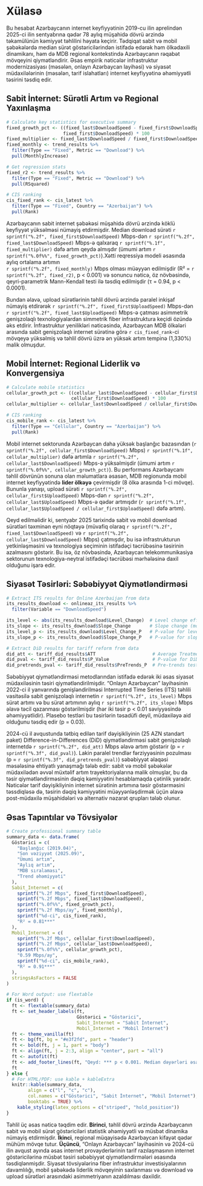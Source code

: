 # Xülasə

Bu hesabat Azərbaycanın internet keyfiyyətinin 2019-cu ilin aprelindən 2025-ci ilin sentyabrına qədər 78 aylıq müşahidə dövrü ərzində təkamülünün 
kəmiyyət təhlilini həyata keçirir. Tədqiqat sabit və mobil şəbəkələrdə median sürət göstəricilərindən istifadə edərək həm ölkədaxili dinamikanı, 
həm də MDB regional kontekstində Azərbaycanın rəqabət mövqeyini qiymətləndirir. Əsas empirik nəticələr infrastruktur modernizasiyası (məsələn, onlayn Azərbaycan layihəsi) və 
siyasət müdaxilələrinin (məsələn, tarif islahatları) internet keyfiyyətinə əhəmiyyətli təsirini təsdiq edir.

## Sabit İnternet: Sürətli Artım və Regional Yaxınlaşma

```r
# Calculate key statistics for executive summary
fixed_growth_pct <- ((fixed_last$DownloadSpeed - fixed_first$DownloadSpeed) / 
                     fixed_first$DownloadSpeed) * 100
fixed_multiplier <- fixed_last$DownloadSpeed / fixed_first$DownloadSpeed
fixed_monthly <- trend_results %>% 
  filter(Type == "Fixed", Metric == "Download") %>% 
  pull(MonthlyIncrease)

# Get regression stats
fixed_r2 <- trend_results %>% 
  filter(Type == "Fixed", Metric == "Download") %>% 
  pull(RSquared)

# CIS ranking
cis_fixed_rank <- cis_latest %>% 
  filter(Type == "Fixed", Country == "Azerbaijan") %>% 
  pull(Rank)
```

Azərbaycanın sabit internet şəbəkəsi müşahidə dövrü ərzində köklü keyfiyyət yüksəlməsi nümayiş etdirmişdir. Median download sürəti 
`r sprintf("%.2f", fixed_first$DownloadSpeed)` Mbps-dən `r sprintf("%.2f", fixed_last$DownloadSpeed)` Mbps-ə qalxaraq `r sprintf("%.1f", fixed_multiplier)` 
dəfə artım qeydə almışdır (ümumi artım `r sprintf("%.0f%%", fixed_growth_pct)`).Xətti reqressiya modeli əsasında aylıq ortalama artımın  
`r sprintf("%.2f", fixed_monthly)` Mbps olması müəyyən edilmişdir (R² = `r sprintf("%.2f", fixed_r2)`, p < 0.001) və sonuncu nəticə, öz növbəsində,
qeyri-parametrik Mann-Kendall testi ilə təsdiq edilmişdir (τ = 0.94, p < 0.0001). 

Bundan əlavə, upload sürətlərinin təhlil dövrü ərzində paralel inkişaf nümayiş etdirərək `r sprintf("%.2f", fixed_first$UploadSpeed)` Mbps-dən 
`r sprintf("%.2f", fixed_last$UploadSpeed)` Mbps-ə çatması asimmetrik genişzolaqlı texnologiyalardan simmetrik fiber infrastruktura keçidi özündə əks etdirir. 
İnfrastruktur yenilikləri nəticəsində, Azərbaycan MDB ölkələri arasında sabit genişzolaqlı internet sürətinə görə `r cis_fixed_rank`-ci mövqeyə yüksəlmiş və təhlil 
dövrü üzrə ən yüksək artım tempinə (1,330%) malik olmuşdur.

## Mobil İnternet: Regional Liderlik və Konvergensiya

```r
# Calculate mobile statistics
cellular_growth_pct <- ((cellular_last$DownloadSpeed - cellular_first$DownloadSpeed) / 
                        cellular_first$DownloadSpeed) * 100
cellular_multiplier <- cellular_last$DownloadSpeed / cellular_first$DownloadSpeed

# CIS ranking
cis_mobile_rank <- cis_latest %>% 
  filter(Type == "Cellular", Country == "Azerbaijan") %>% 
  pull(Rank)
```

Mobil internet sektorunda Azərbaycan daha yüksək başlanğıc bazasından (`r sprintf("%.2f", cellular_first$DownloadSpeed)` Mbps) `r sprintf("%.1f", cellular_multiplier)` 
dəfə artımla `r sprintf("%.2f", cellular_last$DownloadSpeed)` Mbps-ə yüksəlmişdir (ümumi artım `r sprintf("%.0f%%", cellular_growth_pct)`). 
Bu performans Azərbaycanı təhlil dövrünün sonuna olan məlumatlara əsasən, MDB regionunda mobil internet keyfiyyətində **lider ölkəyə** çevirmişdir (8 ölkə arasında 1-ci mövqe).
Bununla yanaşı, upload sürəti `r sprintf("%.2f", cellular_first$UploadSpeed)` Mbps-dən `r sprintf("%.2f", cellular_last$UploadSpeed)` Mbps-ə qədər 
artmışdır (`r sprintf("%.1f", cellular_last$UploadSpeed / cellular_first$UploadSpeed)` dəfə artım).

Qeyd edilməlidir ki, sentyabr 2025 tarixində sabit və mobil download sürətləri təxminən eyni nöqtəyə (müvafiq olaraq `r sprintf("%.2f", fixed_last$DownloadSpeed)` 
və `r sprintf("%.2f", cellular_last$DownloadSpeed)` Mbps) çatmışdır, bu isə infrastrukturun yetkinləşməsini və texnologiya seçiminin istifadəçi təcrübəsinə təsirinin 
azalmasını göstərir. Bu isə, öz növbəsində, Azərbaycan telekommunikasiya sektorunun texnologiya-neytral istifadəçi təcrübəsi mərhələsinə daxil olduğunu işarə edir.

## Siyasət Təsirləri: Səbəbiyyət Qiymətləndirməsi

```r
# Extract ITS results for Online Azerbaijan from data
its_results_download <- onlineaz_its_results %>% 
  filter(Variable == "DownloadSpeed")

its_level <- abs(its_results_download$Level_Change)  # Level change effect
its_slope <- its_results_download$Slope_Change       # Slope change (monthly acceleration)
its_level_p <- its_results_download$Level_Change_P   # P-value for level change
its_slope_p <- its_results_download$Slope_Change_P   # P-value for slope change

# Extract DiD results for tariff reform from data
did_att <- tariff_did_results$ATT                     # Average Treatment effect on Treated
did_pval <- tariff_did_results$P_Value                # P-value for DiD estimate
did_pretrends_pval <- tariff_did_results$PreTrends_P  # Pre-trends test p-value
```

Səbəbiyyət qiymətləndirməsi metodlarından istifadə edərək iki əsas siyasət müdaxiləsinin təsiri qiymətləndirilmişdir. "Onlayn Azərbaycan" layihəsinin 
2022-ci il yanvarında genişləndirilməsi Interrupted Time Series (ITS) təhlili vasitəsilə sabit genişzolaqlı internetin `r sprintf("%.2f", its_level)` Mbps 
sürət artımı və bu sürət artımının aylıq `r sprintf("%.2f", its_slope)` Mbps əlavə təcil qazanması göstərilmişdir
(hər iki təsir p < 0.01 səviyyəsində əhəmiyyətlidir). Plasebo testləri bu təsirlərin təsadüfi deyil, müdaxiləyə aid olduğunu təsdiq edir (p = 0.03).

2024-cü il avqustunda tətbiq edilən tarif dəyişikliyinin (25 AZN standart paket) Difference-in-Differences (DiD) qiymətləndirməsi sabit genişzolaqlı internetdə 
`r sprintf("%.2f", did_att)` Mbps əlavə artım göstərir (p = `r sprintf("%.3f", did_pval)`). Lakin paralel trendlər fərziyyəsinin pozulması (p = `r sprintf("%.3f", did_pretrends_pval)`) 
səbəbiyyət əlaqəsi məsələsinə ehtiyatlı yanaşmağı tələb edir: sabit və mobil şəbəkələr müdaxilədən əvvəl müxtəlif artım trayektoriyalarına malik olmuşlar, 
bu da təsir qiymətləndirməsinin dəqiq kəmiyyətini hesablamaqda çətinlik yaradır. Nəticələr tarif dəyişikliyinin internet sürətinin artımına
təsir göstərməsini təssdiqləsə də, təsirin dəqiq kəmiyyətini müəyyənləşdirmək 
üçün əlavə post-müdaxilə müşahidələri və alternativ nəzarət qrupları tələb olunur.

## Əsas Tapıntılar və Tövsiyələr

```r
# Create professional summary table
summary_data <- data.frame(
  Göstərici = c(
    "Başlanğıc (2019.04)",
    "Son vəziyyət (2025.09)", 
    "Ümumi artım",
    "Aylıq artım",
    "MDB sıralaması",
    "Trend əhəmiyyəti"
  ),
  Sabit_Internet = c(
    sprintf("%.2f Mbps", fixed_first$DownloadSpeed),
    sprintf("%.2f Mbps", fixed_last$DownloadSpeed),
    sprintf("%.0f%%", fixed_growth_pct),
    sprintf("%.2f Mbps/ay", fixed_monthly),
    sprintf("%d-ci", cis_fixed_rank),
    "R² = 0.81***"
  ),
  Mobil_Internet = c(
    sprintf("%.2f Mbps", cellular_first$DownloadSpeed),
    sprintf("%.2f Mbps", cellular_last$DownloadSpeed),
    sprintf("%.0f%%", cellular_growth_pct),
    "0.59 Mbps/ay",
    sprintf("%d-ci", cis_mobile_rank),
    "R² = 0.91***"
  ),
  stringsAsFactors = FALSE
)

# For Word output: use flextable
if (is_word) {
  ft <- flextable(summary_data)
  ft <- set_header_labels(ft, 
                          Göstərici = "Göstərici",
                          Sabit_Internet = "Sabit İnternet",
                          Mobil_Internet = "Mobil İnternet")
  ft <- theme_vanilla(ft)
  ft <- bg(ft, bg = "#e3f2fd", part = "header")
  ft <- bold(ft, j = 1, part = "body")
  ft <- align(ft, j = 2:3, align = "center", part = "all")
  ft <- autofit(ft)
  ft <- add_footer_lines(ft, "Qeyd: *** p < 0.001. Median dəyərləri əsasında hesablanmışdır.")
  ft
} else {
  # For HTML/PDF: use kable + kableExtra
  knitr::kable(summary_data,
        align = c("l", "c", "c"),
        col.names = c("Göstərici", "Sabit İnternet", "Mobil İnternet"),
        booktabs = TRUE) %>%
    kable_styling(latex_options = c("striped", "hold_position"))
}
```

Təhlil üç əsas nəticə təqdim edir. **Birinci**, təhlil dövrü ərzində Azərbaycanın 
sabit və mobil sürət göstəriciləri statistik əhəmiyyətli və müsbət dinamika nümayiş etdirmişdir. 
**İkinci**, regional müqayisədə Azərbaycan kifayət qədər mühüm mövqe tutur. 
**Üçüncü**, "Onlayn Azərbaycan" layihəsinin və 2024-cü ilin avqust ayında əsas
internet provayderlərinin tarif razılaşmasının internet göstəricilərinə müsbət təsiri səbəbiyyət qiymətləndirmələri 
əsasında təsdiqlənmişdir. 
Siyasət tövsiyələrinə fiber infrastruktur investisiyalarının davamlılığı, 
mobil şəbəkədə liderlik mövqeyinin saxlanması və download və upload sürətləri arasındaki asimmetriyanın 
azaldılması daxildir.
